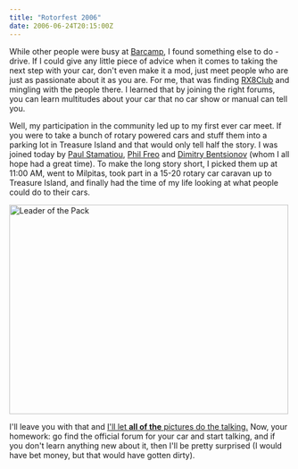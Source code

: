 ```yaml
---
title: "Rotorfest 2006"
date: 2006-06-24T20:15:00Z
---
```


While other people were busy at [Barcamp][1], I found something else to do - drive. If I could give any little piece of advice when it comes to taking the next step with your car, don't even make it a mod, just meet people who are just as passionate about it as you are. For me, that was finding [RX8Club][2] and mingling with the people there. I learned that by joining the right forums, you can learn multitudes about your car that no car show or manual can tell you.

Well, my participation in the community led up to my first ever car meet. If you were to take a bunch of rotary powered cars and stuff them into a parking lot in Treasure Island and that would only tell half the story. I was joined today by [Paul Stamatiou][3], [Phil Freo][4] and [Dimitry Bentsionov][5] (whom I all hope had a great time). To make the long story short, I picked them up at 11:00 AM, went to Milpitas, took part in a 15-20 rotary car caravan up to Treasure Island, and finally had the time of my life looking at what people could do to their cars.

[<img src="http://static.flickr.com/59/174252070_b657f3aeb8.jpg" width="500" height="375" alt="Leader of the Pack" />][6]

I'll leave you with that and [I'll let **all of the** pictures do the talking.][7] Now, your homework: go find the official forum for your car and start talking, and if you don't learn anything new about it, then I'll be pretty surprised (I would have bet money, but that would have gotten dirty).

[1]: http://barcamp.org/
[2]: http://rx8club.com/
[3]: http://paulstamatiou.com/
[4]: http://www.philfreo.com/
[5]: http://dimitry.arthero.com/
[6]: http://www.flickr.com/photos/avalonstar/174252070/
[7]: http://www.flickr.com/photos/avalonstar/sets/72157594176404042/
